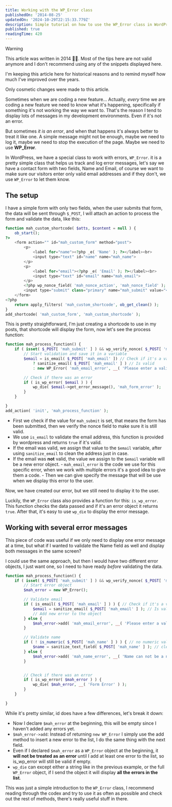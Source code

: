 ```yaml
---
title: Working with the WP_Error class
publishedOn: '2014-08-25'
updatedOn: '2024-10-29T22:15:33.779Z'
description: Simple tutorial on how to use the WP_Error class in WordPress.
published: true
readingTime: 420
---
```


> [!WARNING]
> This article was written in 2014 👴🏼. Most of the tips here are not valid anymore and
> I don't recommend using any of the snippets displayed here.
>
> I'm keeping this article here for historical reasons and to remind myself how much I've improved
> over the years.
>
> Only cosmetic changes were made to this article.

Sometimes when we are coding a new feature… Actually, _every_ time we are coding a
new feature we need to know what it's happening, specifically if something it's
not working the way we want to. That's the reason I tend to display lots of messages
in my development environments. Even if it's not an error.

But sometimes _it is an error_, and when that happens it's always better to treat
it like one. A simple message might not be enough, maybe we need to log it, maybe
we need to stop the execution of the page. Maybe we need to use **WP_Error**.

In WordPress, we have a special class to work with errors, `WP_Error`. it is a
pretty simple class that helps us track and log error messages, let's say we have
a contact form with two fields, Name and Email, of course we want to make sure our
visitors enter only valid email addresses and if they don't, we use `WP_Error` to
let them know.

## The setup

I have a simple form with only two fields, when the user submits that form,
the data will be sent through `$_POST`, I will attach an action to process the form
and validate the data, like this:

```php
function mah_custom_shortcode( $atts, $content = null ) {
    ob_start();
?>
    <form action="" id="mah_custom_form" method="post">
        <p>
            <label for="name"><?php _e( 'Name' ); ?></label><br>
            <input type="text" id="name" name="mah_name">
        </p>
        <p>
            <label for="email"><?php _e( 'Email' ); ?></label><br>
            <input type="text" id="email" name="mah_email">
        </p>
        <?php wp_nonce_field( 'mah_nonce_action', 'mah_nonce_field' ); ?>
        <input type="submit" class="primary" name="mah_submit" value="<?php _e( 'Submit' ); ?>">
    </form>
<?php
    return apply_filters( 'mah_custom_shortcode', ob_get_clean() );
}
add_shortcode( 'mah_custom_form', 'mah_custom_shortcode' );
```

This is pretty straightforward, I'm just creating a shortcode to use in my posts,
that shortcode will display the form, now let's see the process function:

```php
function mah_process_function() {
    if ( isset( $_POST[ 'mah_submit' ] ) && wp_verify_nonce( $_POST[ 'mah_nonce_field' ], 'mah_nonce_action' ) ) {
        // Start validation and save it in a variable
        $email = is_email( $_POST[ 'mah_email' ]) // Check if it's a valid address
            ? sanitize_email( $_POST[ 'mah_email' ] ) // Is valid
            : new WP_Error( 'mah_email_error', __( 'Please enter a valid email address' ) );

        // Check if there was an error
        if ( is_wp_error( $email ) ) {
            wp_die( $email->get_error_message(), 'mah_form_error' );
        }
    }

}
add_action( 'init', 'mah_process_function' );
```

- First we check if the value for `mah_submit` is set, that means the form has been
  submitted, then we verify the nonce field to make sure it is still valid.
- We use `is_email` to validate the email address, this function is provided by wordpress
  and returns `true` if it's valid.
- If the email was valid, we assign that value to the `$email` variable, after
  using `sanitize_email` to clean the address just in case.
- If the email was **not** valid, the value we assign to the `$email` variable will be
  a new error object. - `mah_email_error` is the code we use for this specific error, when we work with multiple errors it's a good idea to give them a code. - Then we can give specify the message that will be use when we display this error to the user.

Now, we have created our error, but we still need to display it to the user.

Luckily, the `WP_Error` class also provides a function for this: `is_wp_error`.
This function checks the data passed and if it's an error object it returns `true`.
After that, it's easy to use `wp_die` to display the error message.

## Working with several error messages

This piece of code was useful if we only need to display one error message at a time,
but what if I wanted to validate the Name field as well and display both messages
in the same screen?

I could use the same approach, but then I would have two different error objects,
I just want one, so I need to have ready _before_ validating the data.

```php
function mah_process_function() {
    if ( isset( $_POST[ 'mah_submit' ] ) && wp_verify_nonce( $_POST[ 'mah_nonce_field' ], 'mah_nonce_action' ) ) {
        // Start error object
        $mah_error = new WP_Error();

        // Validate email
        if ( is_email( $_POST[ 'mah_email' ] ) ) { // Check if it's a valid address
            $email = sanitize_email( $_POST[ 'mah_email' ] ); // Is valid
            // Add new error to the object
        } else {
            $mah_error->add( 'mah_email_error', __( 'Please enter a valid email address' ) );
        }

        // Validate name
        if ( ! is_numeric( $_POST[ 'mah_name' ] ) ) { // no numeric values allowed
            $name = sanitize_text_field( $_POST[ 'mah_name' ] ); // clean it up
        } else {
            $mah_error->add( 'mah_name_error', __( 'Name can not be a number') );
        }


        // Check if there was an error
        if ( is_wp_error( $mah_error ) ) {
            wp_die( $mah_error, __( 'Form Error' ) );
        }
    }

}
```

While it's pretty similar, id does have a few differences, let's break it down:

- Now I declare `$mah_error` at the beginning, this will be empty since I haven't
  added any errors yet.
- `$mah_error->add`: Instead of returning `new WP_Error` I simply use the add
  method to insert a new error to the list, I do the same thing with the next field.
- Even if I declared `$mah_error` as a `WP_Error` object at the beginning,
  it **will not be treated as an error** until I add at least one error to the list,
  so is_wp_error will still be valid if empty.
- `wp_die` can except either a string like in the previous example, or the full
  `WP_Error` object, if I send the object it will display **all the errors in the list**.

This was just a simple introduction to the `WP_Error` class, I recommend reading
through the codex and try to use it as often as possible and check out the rest
of methods, there's really useful stuff in there.
